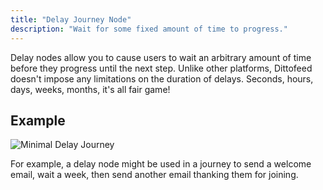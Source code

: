 ```yaml
---
title: "Delay Journey Node"
description: "Wait for some fixed amount of time to progress."
---
```


Delay nodes allow you to cause users to wait an arbitrary amount of time before they progress until the next step. Unlike other platforms, Dittofeed doesn't impose any limitations on the duration of delays. Seconds, hours, days, weeks, months, it's all fair game!

## Example

![Minimal Delay Journey](/images/minimal-delay-journey.png)

For example, a delay node might be used in a journey to send a welcome email, wait a week, then send another email thanking them for joining.
